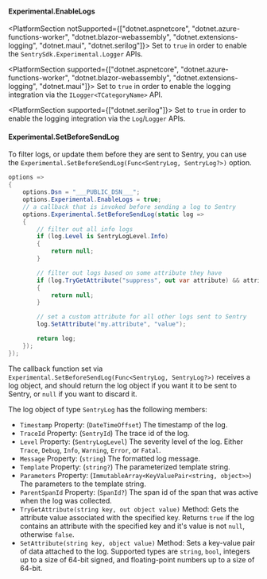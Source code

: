 #### Experimental.EnableLogs

<PlatformSection notSupported={["dotnet.aspnetcore", "dotnet.azure-functions-worker", "dotnet.blazor-webassembly", "dotnet.extensions-logging", "dotnet.maui", "dotnet.serilog"]}>
Set to `true` in order to enable the `SentrySdk.Experimental.Logger` APIs.
</PlatformSection>

<PlatformSection supported={["dotnet.aspnetcore", "dotnet.azure-functions-worker", "dotnet.blazor-webassembly", "dotnet.extensions-logging", "dotnet.maui"]}>
Set to `true` in order to enable the logging integration via the `ILogger<TCategoryName>` API.
</PlatformSection>

<PlatformSection supported={["dotnet.serilog"]}>
Set to `true` in order to enable the logging integration via the `Log`/`Logger` APIs.
</PlatformSection>

#### Experimental.SetBeforeSendLog

To filter logs, or update them before they are sent to Sentry, you can use the `Experimental.SetBeforeSendLog(Func<SentryLog, SentryLog?>)` option.

```csharp
options =>
{
    options.Dsn = "___PUBLIC_DSN___";
    options.Experimental.EnableLogs = true;
    // a callback that is invoked before sending a log to Sentry
    options.Experimental.SetBeforeSendLog(static log =>
    {
        // filter out all info logs
        if (log.Level is SentryLogLevel.Info)
        {
            return null;
        }

        // filter out logs based on some attribute they have
        if (log.TryGetAttribute("suppress", out var attribute) && attribute is true)
        {
            return null;
        }

        // set a custom attribute for all other logs sent to Sentry
        log.SetAttribute("my.attribute", "value");

        return log;
    });
});
```

The callback function set via `Experimental.SetBeforeSendLog(Func<SentryLog, SentryLog?>)` receives a log object, and should return the log object if you want it to be sent to Sentry, or `null` if you want to discard it.

The log object of type `SentryLog` has the following members:
- `Timestamp` Property: (`DateTimeOffset`) The timestamp of the log.
- `TraceId` Property: (`SentryId`) The trace id of the log.
- `Level` Property: (`SentryLogLevel`) The severity level of the log. Either `Trace`, `Debug`, `Info`, `Warning`, `Error`, or `Fatal`.
- `Message` Property: (`string`) The formatted log message.
- `Template` Property: (`string?`) The parameterized template string.
- `Parameters` Property: (`ImmutableArray<KeyValuePair<string, object>>`) The parameters to the template string.
- `ParentSpanId` Property: (`SpanId?`) The span id of the span that was active when the log was collected.
- `TryGetAttribute(string key, out object value)` Method: Gets the attribute value associated with the specified key. Returns `true` if the log contains an attribute with the specified key and it's value is not `null`, otherwise `false`.
- `SetAttribute(string key, object value)` Method: Sets a key-value pair of data attached to the log. Supported types are `string`, `bool`, integers up to a size of 64-bit signed, and floating-point numbers up to a size of 64-bit.
